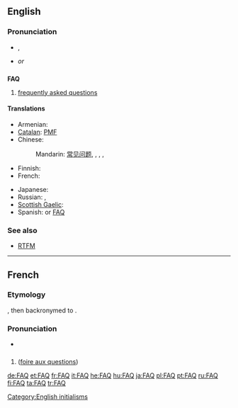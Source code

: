 {{selfref|For the Wiktionary FAQ, see [[Help:FAQ]].}}
==English==

===Pronunciation===
* {{a|UK|US}} {{IPA|/ɛf.eɪ.kjuː/|/fæk/}}, {{SAMPA|/Ef.eI.jku:/|/f{k/}}
* {{rhymes|uː}} ''or'' {{rhymes|æk}}

==={{acronym}}===
{{wikipedia}}
'''FAQ'''

# [[frequently asked questions]]

====Translations====
{{trans-top|acronym for Frequently Asked Questions}}
*Armenian: {{t|hy|ՀՏՀ|tr=HTH|sc=Armn}}
* [[Catalan]]: [[PMF]]
* Chinese:
*: Mandarin: [[常见问题]], {{i|abbreviation}} {{t|cmn|問答集|sc=Hani}}, {{t|cmn|问答集|tr=wèndájí|sc=Hani}}, {{t|zh|常見問題|sc=Hani}}, {{qualifier|abbreviation}} {{t|zh|常见问题|tr=chángjiàn wèntí|sc=Hani}}
* Finnish: {{t|fi|UKK}}
* French: {{t+|fr|FAQ}}
{{trans-mid}}
* Japanese: {{t|ja|よくあるご質問|tr=yoku aru go-shitsumon|sc=Jpan}}
* Russian: {{t|ru|ЧаВо|m|p|tr=ČaVó|sc=Cyrl}}, {{t|ru|часто задаваемые вопросы|tr=částo zadavájemyje voprósy|sc=Cyrl}}
* [[Scottish Gaelic]]: {{t-|gd|CÀBHA|xs=Scottish Gaelic}}
* Spanish: {{t-|es|PUF|f|p}} or [[FAQ]]
{{trans-bottom}}

===See also===
* [[RTFM]]

[[Category:English initialisms]]

----

==French==

===Etymology===
{{etyl|en|fr}} {{term|FAQ|lang=en}}, then backronymed to {{fr}} {{term|foire aux questions|lang=fr}}.

===Pronunciation===
*{{IPA|/ɛ.fa.ky/|lang=fr}}

==={{acronym}}===
{{fr-noun|f|-}}

# {{l|en|FAQ}} ([[foire aux questions]])

[[de:FAQ]]
[[et:FAQ]]
[[fr:FAQ]]
[[it:FAQ]]
[[he:FAQ]]
[[hu:FAQ]]
[[ja:FAQ]]
[[pl:FAQ]]
[[pt:FAQ]]
[[ru:FAQ]]
[[fi:FAQ]]
[[ta:FAQ]]
[[tr:FAQ]]